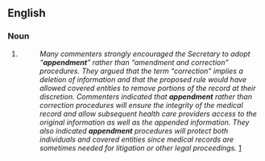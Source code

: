==English==
{{rfc|en|verbal definition and overly long usex}}

===Noun===
{{en-noun}}

# {{rfdef|lang=en}}
#: '' Many commenters strongly encouraged the Secretary to adopt “'''appendment'''” rather than “amendment and correction” procedures. They argued that the term “correction” implies a deletion of information and that the proposed rule would have allowed covered entities to remove portions of the record at their discretion. Commenters indicated that '''appendment''' rather than correction procedures will ensure the integrity of the medical record and allow subsequent health care providers access to the original information as well as the appended information. They also indicated '''appendment''' procedures will protect both individuals and covered entities since medical records are sometimes needed for litigation or other legal proceedings.'' [http://www.bricker.com/legalservices/practice/hcare/hipaa/164.526b.asp]